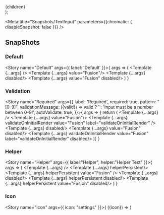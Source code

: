 

  <div style={{display: 'flex', flexFlow: column ? 'column': 'row', gap: 10}}>
    {children}
  </div>
); 

<Meta
  title="Snapshots/TextInput"
  parameters={{chromatic: { disableSnapshot: false }}}
/>

## SnapShots

### Default

<Story name="Default" args={{
    label: 'Default'
}}>{
  args => (
    <Container column>
      <Container>
        <Template {...args} />
        <Template {...args} value="Fusion"/>
      </Container>
      <Container>
        <Template {...args} disabled/>
        <Template {...args} value="Fusion" disabled/>
      </Container>
    </Container>
  )
}</Story>

### Validation

<Story name="Required" args={{
    label: 'Required', 
    required: true,
    pattern: "[0-9]",
    validationMessage: ({valid}) => valid ? '': 'Input must be a number between 0-9!',
    autoValidate: true,
  }}>{
  args => { 
    return (
    <Container column>
      <Container>
        <Template {...args} />
        <Template {...args} value="Fusion"/>
        <Template {...args} validateOnInitialRender value="Fusion" label="validateOnInitialRender" />
      </Container>
      <Container>
        <Template {...args} disabled/>
        <Template {...args} value="Fusion" disabled/>
        <Template {...args} validateOnInitialRender value="Fusion" label="validateOnInitialRender" disabled/>
      </Container>
    </Container>
  )}
}</Story>

### Helper

<Story name="Helper" args={{
  label:"Helper", 
  helper:"Helper Text" 
}}>{
  args => (
    <Container column>
      <Container>
        <Template {...args} />
        <Template {...args} helperPersistent/>
        <Template {...args} helperPersistent value="Fusion" />
      </Container>
      <Container>
        <Template {...args} disabled/>
        <Template {...args} helperPersistent disabled/>
        <Template {...args} helperPersistent value="Fusion" disabled/>
      </Container>
    </Container>
  )
}</Story>

### Icon

<Story name="Icon" args={{
  icon: "settings"
}}>{
  ({icon}) => (
    <Container column>
      <Container>
        <Template label="icon" icon={icon} />
        <Template label="icon" iconTrailing={icon}/>
      </Container>
      <Container>
        <Template label="icon trailing" icon={icon} disabled />
        <Template label="icon trailing" iconTrailing={icon} disabled/>
      </Container>
    </Container>
  )
}</Story>

### counter
<Story name="Counter" args={{
    label:"Character counter", 
    maxlength:10,
    charCounter: true,
    helper:"Helper Text", 
    helperPersistent: true, 
}}>{
  args => (
    <Container column>
      <Container>
        <Template {...args} />
        <Template {...args} value="Fusion"/>
      </Container>
      <Container>
        <Template {...args} disabled/>
        <Template {...args} value="Fusion" disabled/>
      </Container>
    </Container>
  )
}</Story>
